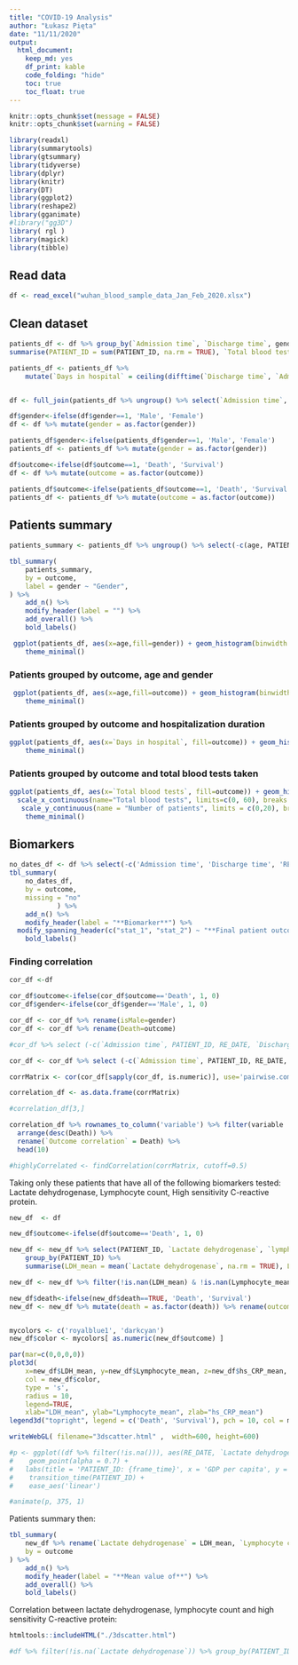 ```yaml
---
title: "COVID-19 Analysis"
author: "Łukasz Pięta"
date: "11/11/2020"
output: 
  html_document: 
    keep_md: yes
    df_print: kable
    code_folding: "hide"
    toc: true
    toc_float: true
---
```


```r
knitr::opts_chunk$set(message = FALSE)
knitr::opts_chunk$set(warning = FALSE)
```


```r
library(readxl)
library(summarytools)
library(gtsummary)
library(tidyverse)
library(dplyr)
library(knitr)
library(DT)
library(ggplot2)
library(reshape2)
library(gganimate)
#library("gg3D")
library( rgl )
library(magick)
library(tibble)
```

## Read data
```r
df <- read_excel("wuhan_blood_sample_data_Jan_Feb_2020.xlsx")
```

## Clean dataset
```r

patients_df <- df %>% group_by(`Admission time`, `Discharge time`, gender, age, outcome) %>%
summarise(PATIENT_ID = sum(PATIENT_ID, na.rm = TRUE), `Total blood tests` = n()) 

patients_df <- patients_df %>%
    mutate(`Days in hospital` = ceiling(difftime(`Discharge time`, `Admission time`, units = "days")))


df <- full_join(patients_df %>% ungroup() %>% select(`Admission time`, PATIENT_ID), df %>% select(-PATIENT_ID), by="Admission time")

df$gender<-ifelse(df$gender==1, 'Male', 'Female') 
df <- df %>% mutate(gender = as.factor(gender))

patients_df$gender<-ifelse(patients_df$gender==1, 'Male', 'Female') 
patients_df <- patients_df %>% mutate(gender = as.factor(gender))

df$outcome<-ifelse(df$outcome==1, 'Death', 'Survival')
df <- df %>% mutate(outcome = as.factor(outcome))

patients_df$outcome<-ifelse(patients_df$outcome==1, 'Death', 'Survival')
patients_df <- patients_df %>% mutate(outcome = as.factor(outcome))
```

## Patients summary
```r

patients_summary <- patients_df %>% ungroup() %>% select(-c(age, PATIENT_ID))

tbl_summary(
    patients_summary,
    by = outcome,
    label = gender ~ "Gender",
) %>%
    add_n() %>%
    modify_header(label = "") %>%
    add_overall() %>%
    bold_labels() 

 ggplot(patients_df, aes(x=age,fill=gender)) + geom_histogram(binwidth = 1) + facet_grid(. ~ gender) + scale_x_continuous(name="Age", limits=c(min(df$age), max(df$age)), breaks = seq(0, 100, by=10)) + scale_y_continuous(name = "Number of patients", limits = c(0,10), breaks = seq(0,10, by=1)) +
    theme_minimal()
```

### Patients grouped by outcome, age and gender
```r
 ggplot(patients_df, aes(x=age,fill=outcome)) + geom_histogram(binwidth = 1) + facet_grid(outcome ~ gender) + scale_x_continuous(name="Age", limits=c(min(df$age), max(df$age)), breaks = seq(0, 100, by=10)) + scale_y_continuous(name = "Number of patients", limits = c(0,9), breaks = seq(0,9, by=1)) +
    theme_minimal()
```

### Patients grouped by outcome and hospitalization duration
```r

ggplot(patients_df, aes(x=`Days in hospital`, fill=outcome)) + geom_histogram(binwidth = 1) + facet_grid(. ~ outcome)  + ylab("Number of patients") +
    theme_minimal()

```

### Patients grouped by outcome and total blood tests taken
```r

ggplot(patients_df, aes(x=`Total blood tests`, fill=outcome)) + geom_histogram(binwidth = 1) + facet_grid(. ~ outcome)  + ylab("Number of patients") +
  scale_x_continuous(name="Total blood tests", limits=c(0, 60), breaks = seq(0, 60, by=10)) +
   scale_y_continuous(name = "Number of patients", limits = c(0,20), breaks = seq(0,20, by=2)) +
    theme_minimal()

```

## Biomarkers
```r

no_dates_df <- df %>% select(-c('Admission time', 'Discharge time', 'RE_DATE', 'PATIENT_ID', 'age', 'gender' ))
tbl_summary(
    no_dates_df,
    by = outcome,
    missing = "no"
            ) %>%
    add_n() %>%
    modify_header(label = "**Biomarker**") %>%
  modify_spanning_header(c("stat_1", "stat_2") ~ "**Final patient outcome related to the test**") %>%
    bold_labels() 

```

### Finding correlation

```r
cor_df <-df

cor_df$outcome<-ifelse(cor_df$outcome=='Death', 1, 0)
cor_df$gender<-ifelse(cor_df$gender=='Male', 1, 0)

cor_df <- cor_df %>% rename(isMale=gender)
cor_df <- cor_df %>% rename(Death=outcome)

#cor_df %>% select (-c(`Admission time`, PATIENT_ID, RE_DATE, `Discharge time` ))

cor_df <- cor_df %>% select (-c(`Admission time`, PATIENT_ID, RE_DATE, `Discharge time` ))

corrMatrix <- cor(cor_df[sapply(cor_df, is.numeric)], use='pairwise.complete.obs')

correlation_df <- as.data.frame(corrMatrix)

#correlation_df[3,]

correlation_df %>% rownames_to_column('variable') %>% filter(variable != 'Death') %>% select(variable, Death) %>% mutate(Death = abs(Death)) %>%
  arrange(desc(Death)) %>%
  rename(`Outcome correlation` = Death) %>%
  head(10) 

#highlyCorrelated <- findCorrelation(corrMatrix, cutoff=0.5)

```

Taking only these patients that have all of the following biomarkers tested: Lactate dehydrogenase, Lymphocyte count, High sensitivity C-reactive protein.

```r

new_df  <- df

new_df$outcome<-ifelse(df$outcome=='Death', 1, 0)

new_df <- new_df %>% select(PATIENT_ID, `Lactate dehydrogenase`, `lymphocyte count`, `High sensitivity C-reactive protein`, outcome) %>%
    group_by(PATIENT_ID) %>%
    summarise(LDH_mean = mean(`Lactate dehydrogenase`, na.rm = TRUE), Lymphocyte_mean = mean(`lymphocyte count`, na.rm = TRUE), hs_CRP_mean = mean(`High sensitivity C-reactive protein`, na.rm = TRUE), death = sum(outcome) > 0)

new_df <- new_df %>% filter(!is.nan(LDH_mean) & !is.nan(Lymphocyte_mean) & !is.nan(hs_CRP_mean))

new_df$death<-ifelse(new_df$death==TRUE, 'Death', 'Survival')
new_df <- new_df %>% mutate(death = as.factor(death)) %>% rename(outcome = death)


mycolors <- c('royalblue1', 'darkcyan')
new_df$color <- mycolors[ as.numeric(new_df$outcome) ]

par(mar=c(0,0,0,0))
plot3d( 
    x=new_df$LDH_mean, y=new_df$Lymphocyte_mean, z=new_df$hs_CRP_mean, 
    col = new_df$color, 
    type = 's', 
    radius = 10,
    legend=TRUE,
    xlab="LDH_mean", ylab="Lymphocyte_mean", zlab="hs_CRP_mean")
legend3d("topright", legend = c('Death', 'Survival'), pch = 10, col = mycolors, cex=0.8, inset=c(0.02))

writeWebGL( filename="3dscatter.html" ,  width=600, height=600)

#p <- ggplot((df %>% filter(!is.na())), aes(RE_DATE, `Lactate dehydrogenase`, colour = outcome)) +
#    geom_point(alpha = 0.7) +
#   labs(title = 'PATIENT_ID: {frame_time}', x = 'GDP per capita', y = 'life expectancy') +
#    transition_time(PATIENT_ID) +
#    ease_aes('linear')

#animate(p, 375, 1)
```


Patients summary then:

```r

tbl_summary(
    new_df %>% rename(`Lactate dehydrogenase` = LDH_mean, `Lymphocyte count` = Lymphocyte_mean, `High sensitivity C-reactive protein`= hs_CRP_mean) %>% select(-PATIENT_ID, -color),
    by = outcome
) %>%
    add_n() %>%
    modify_header(label = "**Mean value of**") %>%
    add_overall() %>%
    bold_labels() 

```



Correlation between lactate dehydrogenase, lymphocyte count and high sensitivity C-reactive protein:
```r

htmltools::includeHTML("./3dscatter.html")

#df %>% filter(!is.na(`Lactate dehydrogenase`)) %>% group_by(PATIENT_ID) %>% summarise(LDH_mean = mean(`Lactate dehydrogenase`), survived = sum(as.numeric(outcome)) > 0)
```

